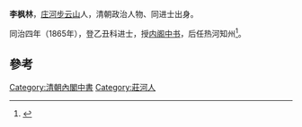'''李枫林'''，[[庄河|庄河]][[步云山|步云山]]人，清朝政治人物、同进士出身。

同治四年（1865年），登乙丑科进士，授[[内阁中书|内阁中书]]，后任热河知州<ref>{{cite news|title=简述庄河历史|url=http://www.da.dl.gov.cn/archWeb_zh/mainPage_zh?ctrl=xxxxPublic&id=83|accessdate=2013-07-30|newspaper=大連市莊河檔案信息網|archive-url=https://web.archive.org/web/20140904102739/http://www.da.dl.gov.cn/archWeb_zh/mainPage_zh?ctrl=xxxxPublic&id=83|archive-date=2014-09-04|dead-url=yes}}</ref>。

==參考==
{{reflist}}
{{清朝人物小作品}}
{{同治四年乙丑科殿試金榜}}
{{DEFAULTSORT:Li李}}
[[Category:清朝內閣中書|Category:清朝內閣中書]]
[[Category:莊河人|Category:莊河人]]
